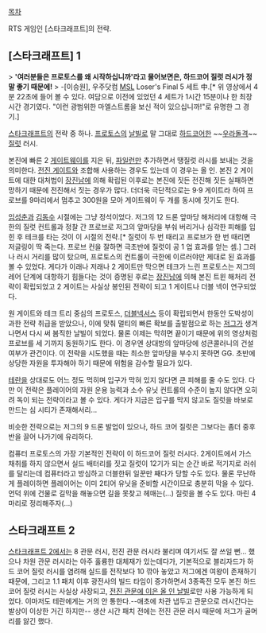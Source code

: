 [[목차]]

RTS 게임인 [스타크래프트]의 전략.

== [스타크래프트] 1 ==
{{{#!html
<object width="480" height="385"><param name="movie" value="http://www.youtube.com/v/Lb_EVmVBXKo&hl=ko_KR&fs=1&"></param><param name="allowFullScreen" value="true"></param><param name="allowscriptaccess" value="always"></param><embed src="http://www.youtube.com/v/Lb_EVmVBXKo&hl=ko_KR&fs=1&" type="application/x-shockwave-flash" allowscriptaccess="always" allowfullscreen="true" width="480" height="385"></embed></object>}}}


> ''' '여러분들은 프로토스를 왜 시작하십니까'라고 물어보면은, 하드코어 질럿 러시가 정말 좋기 때문에!'''
> -[이승원], 우주닷컴 [[MSL]] Loser's Final 5 세트 中.[* 위 영상에서 4분 22초에 들어 볼 수 있다. 여담으로 이전에 있었던 4 세트가 1시간 15분이나 한 최장 시간 경기였다. "이런 광범위한 마엘스트롬을 보신 적이 있으십니까!"로 유명한 그 경기.]

[[스타크래프트]]의 전략 중 하나. [[프로토스]]의 [[날빌]]로 말 그대로 [[하드코어]]한 ~~[[우라돌격]]~~ [[질럿]] 러시.

본진에 빠른 2 [[게이트웨이]]를 지은 뒤, [[파일런]]만 추가하면서 땡질럿 러시를 보내는 것을 의미한다. [[전진 게이트]]와 조합해 사용하는 경우도 있는데 이 경우는 올 인. 본진 2 게이트에 대한 대처법이 [[장진남]]에 의해 확립된 이후로는 본진에 짓든 전진해 짓든 실패하면 망하기 때문에 전진해서 짓는 경우가 많다. 더더욱 극단적으로는 9·9 게이트라 하여 프로브를 9마리에서 멈추고 300원을 모아 게이트웨이 두 개를 동시에 짓기도 한다.

[[임성춘]]과 [[김동수]] 시절에는 그냥 정석이었다. 저그의 12 드론 앞마당 해처리에 대항해 극한의 질럿 컨트롤과 정찰 간 프로브로 저그의 앞마당을 부숴 버리거나 심각한 피해를 입힌 후 테크를 타는 것이 이 시절의 전략.[* 질럿이 두 번 때리고 프로브가 한 번 때리면 저글링이 딱 죽는다. 프로브 컨을 잘하면 극초반에 질럿이 공 1 업 효과를 얻는 셈.] 그러나 러시 거리를 많이 탔으며, 프로토스의 컨트롤이 극한에 이르러야만 제대로 된 효과를 볼 수 있었다. 게다가 이래나 저래나 2 게이트만 막으면 테크가 느린 프로토스는 저그의 레어 단계에 대항하기 힘들다는 것이 증명된 후로는 [[장진남]]에 의해 본진 트윈 해처리 전략이 확립되었고 2 게이트는 사실상 봉인된 전략이 되고 1 게이트나 더블 넥이 연구되었다.

원 게이트와 테크 트리 중심의 프로토스, [[더블넥서스]] 등이 확립되면서 한동안 도박성이 과한 전략 취급을 받았으나, 이에 맞춰 멀티의 빠른 확보를 출발점으로 하는 [[저그]]가 생겨나면서 다시 써 봄직한 날빌이 되었다. 물론 이제는 막히면 끝이기 때문에 위의 영상처럼 프로브를 세 기까지 동원하기도 한다. 이 경우엔 상대방의 앞마당에 성큰콜러니의 건설여부가 관건이다. 이 전략을 시도했을 때는 최소한 앞마당을 부수지 못하면 GG. 초반에 상당한 자원을 투자해야 하기 때문에 위험을 감수할 필요가 있다.

[[테란]]을 상대로도 어느 정도 먹히며 입구가 막혀 있지 않다면 큰 피해를 줄 수도 있다. 다만 이 전략은 플레이어의 자원 운용 능력과 소수 유닛 컨트롤의 수준이 높지 않다면 오히려 독이 되는 전략이라고 볼 수 있다. 게다가 지금은 입구를 막지 않고도 질럿을 바보로 만드는 심 시티가 존재해서리...

비슷한 전략으로는 저그의 9 드론 발업이 있으나, 하드 코어 질럿은 그보다는 좀더 중후반을 끌어 나가기에 유리하다.

컴퓨터 프로토스의 가장 기본적인 전략이 이 하드코어 질럿 러시다. 2게이트에서 가스 채취를 하지 않으면서 실드 배터리를 짓고 질럿이 12기가 되는 순간 바로 적기지로 러쉬를 달리는데 컴퓨터라고 방심하고 더블한뒤 일꾼만 째다가 당할 수도 있다. 물론 무난하게 플레이하면 플레이어는 이미 2티어 유닛을 준비할 시간이므로 충분히 막을 수 있다. 언덕 위에 건물로 길막을 해놓으면 길을 못찾고 헤매는(...) 질럿을 볼 수도 있다. 마린 4마리로 정리해주자(...)
== 스타크래프트 2 ==
[[스타크래프트 2]]에서는 8 관문 러시, 전진 관문 러시라 불리며 여기서도 잘 쓰일 뻔... 했으나 차원 관문 러시라는 아주 훌륭한 대체재가 있는데다가, 기본적으로 블리자드가 하드 코어 질럿 러시를 염려해 실드를 전작보다 10 깎아 놓았고 저그에겐 여왕이 존재하기 때문에, 그리고 1.1 패치 이후 광전사의 빌드 타임이 증가하면서 3종족전 모두 본진 하드 코어 질럿 러시는 사실상 사장되고, [http://www.youtube.com/watch?v=IMRGIm1Qd98&ytsession=K6qB3Q6Ij784gD5BFUQ1ROtZKf9URGb9ZpTCg0D2mEKiImFyMNLjxtYDu8IOoGO-L6ENNQyF5H3zHNN6xhHpjzgtdZTUG9_d08-RktEV1o3AnAXBU4YFoIWyMsut20Z6SGvYtlW3YaX25hOFjwPkuwl9XIGDbqAo5hEcNaD28Wiv6snFP22gYKWUqWMUIzU56AEOYxMccUMIlhseDa4bNyZP7kyCbyT7mmS51GceBeTtLCMRWtagtI1ky4e20WMAn0vSZrYCJaEutvKLhIiWT0l7DCsDWbgT 전진 관문에 이은 올 인 날빌]로만 사용 가능하게 되었다. 이마저도 테란에게는 거의 안 통한다.--애초에 차관 냅두고 관문으로 러시간다는 발상이 이상한 거긴 하지만-- 생산 시간 패치 전에는 전진 관문 러시 때문에 저그가 골머리를 앓긴 했다.
